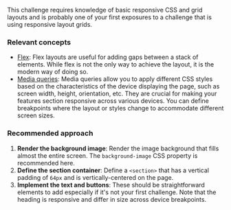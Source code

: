 This challenge requires knowledge of basic responsive CSS and grid layouts and is probably one of your first exposures to a challenge that is using responsive layout grids.

### Relevant concepts

- [Flex](https://css-tricks.com/snippets/css/a-guide-to-flexbox/): Flex layouts are useful for adding gaps between a stack of elements. While flex is not the only way to achieve the layout, it is the modern way of doing so.
- [Media queries](https://developer.mozilla.org/en-US/docs/Web/CSS/CSS_media_queries/Using_media_queries): Media queries allow you to apply different CSS styles based on the characteristics of the device displaying the page, such as screen width, height, orientation, etc. They are crucial for making your features section responsive across various devices. You can define breakpoints where the layout or styles change to accommodate different screen sizes.

### Recommended approach

1. **Render the background image**: Render the image background that fills almost the entire screen. The `background-image` CSS property is recommended here.
2. **Define the section container**: Define a `<section>` that has a vertical padding of `64px` and is vertically-centered on the page.
3. **Implement the text and buttons**: These should be straightforward elements to add especially if it's not your first challenge. Note that the heading is responsive and differ in size across device breakpoints.
